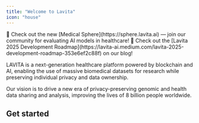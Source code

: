 ```yaml
---
title: "Welcome to Lavita"
icon: "house"
---
```


<Note>
🚀 Check out the new [Medical Sphere](https://sphere.lavita.ai) — join our community for evaluating AI models in healthcare!
</Note>

<Tip>
🚀 Check out the [Lavita 2025 Development Roadmap](https://lavita-ai.medium.com/lavita-2025-development-roadmap-353e6ef2c88f) on our blog!
</Tip>

LAVITA is a next-generation healthcare platform powered by blockchain and AI, enabling the use of massive biomedical datasets for research while preserving individual privacy and data ownership.

Our vision is to drive a new era of privacy-preserving genomic and health data sharing and analysis, improving the lives of 8 billion people worldwide.

## Get started

<CardGroup cols={2}>
  <Card title="Medical Sphere" icon="sparkles" href="https://docs.lavita.ai/eval-sphere/introduction" />
  <Card title="Lavita AI Jobs" icon="sparkles" href="https://docs.lavita.ai/ai-jobs/setup" />
</CardGroup>